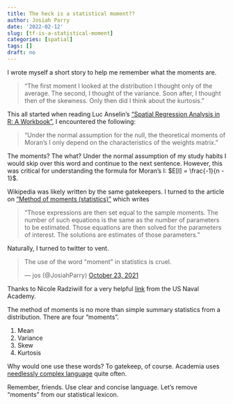 ```yaml
---
title: The heck is a statistical moment??
author: Josiah Parry
date: '2022-02-12'
slug: [tf-is-a-statistical-moment]
categories: [spatial]
tags: []
draft: no
---
```


I wrote myself a short story to help me remember what the moments are. 

> "The first moment I looked at the distribution I thought only of the average. The second, I thought of the variance. Soon after, I thought then of the skewness. Only then did I think about the kurtosis." 

This all started when reading Luc Anselin's ["Spatial Regression Analysis in R: A Workbook"](https://dces.wisc.edu/wp-content/uploads/sites/128/2013/08/W14_Anselin2007.pdf), I encountered the following: 

> "Under the normal assumption for the null, the theoretical moments of Moran’s I only depend on the characteristics of the weights matrix."

The moments? The what? Under the normal assumption of my study habits I would skip over this word and continue to the next sentence. However, this was critical for understanding the formula for Moran's I: $E[I] = \frac{-1}{n - 1}$.

Wikipedia was likely written by the same gatekeepers. I turned to the article on ["Method of moments (statistics)"](https://en.wikipedia.org/wiki/Method_of_moments_(statistics)) which writes


> "Those expressions are then set equal to the sample moments. The number of such equations is the same as the number of parameters to be estimated. Those equations are then solved for the parameters of interest. The solutions are estimates of those parameters."

Naturally, I turned to twitter to vent. 

<blockquote class="twitter-tweet"><p lang="en" dir="ltr">The use of the word &quot;moment&quot; in statistics is cruel.</p>&mdash; jos (@JosiahParry) <a href="https://twitter.com/JosiahParry/status/1452014741765906436?ref_src=twsrc%5Etfw">October 23, 2021</a></blockquote> <script async src="https://platform.twitter.com/widgets.js" charset="utf-8"></script>

Thanks to Nicole Radziwill for a very helpful [link](https://www.usna.edu/Users/oceano/pguth/md_help/html/moment_stats_2.htm) from the US Naval Academy.

The method of moments is no more than simple summary statistics from a distribution. There are four "moments".

1. Mean
2. Variance
3. Skew
4. Kurtosis

Why would one use these words? To gatekeep, of course. Academia uses [needlessly complex language](https://www.theatlantic.com/education/archive/2015/10/complex-academic-writing/412255/) quite often.

Remember, friends. Use clear and concise language. Let's remove "moments" from our statistical lexicon. 



